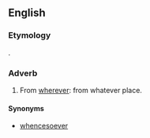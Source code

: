 ==English==

===Etymology===
{{compound|whence|ever}}.

===Adverb===
{{en-adv|-}}

# From [[wherever]]: from whatever place.

====Synonyms====
* {{sense|from whatever place}} [[whencesoever]]